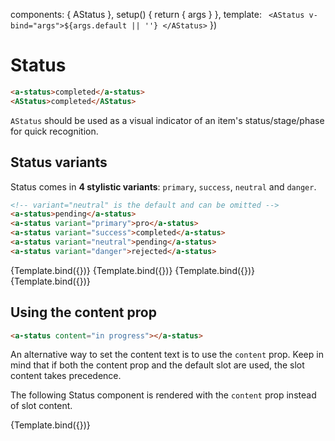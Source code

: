 
<Meta title="Components/Status" component={AStatus} />

  components: { AStatus },
  setup() {
    return { args }
  },
  template: `
  <AStatus v-bind="args">${args.default || ''}
  </AStatus>`
})

# Status

```html
<a-status>completed</a-status>
<AStatus>completed</AStatus>
```

`AStatus` should be used as a visual indicator of an item's status/stage/phase for quick recognition.

<ArgsTable of={AStatus} />

## Status variants

Status comes in **4 stylistic variants**:
`primary`, `success`, `neutral` and `danger`.

```html
<!-- variant="neutral" is the default and can be omitted -->
<a-status>pending</a-status>
<a-status variant="primary">pro</a-status>
<a-status variant="success">completed</a-status>
<a-status variant="neutral">pending</a-status>
<a-status variant="danger">rejected</a-status>
```

<Canvas>
  <Story
    name="neutral"
    args={{
      default: 'pending'
    }}>
    {Template.bind({})}
  </Story>
  <Story
    name="primary"
    args={{
      variant: 'primary',
      default: 'pro'
    }}>
    {Template.bind({})}
  </Story>
  <Story
    name="success"
    args={{
      default: 'completed',
      variant: 'success'
    }}>
    {Template.bind({})}
  </Story>
  <Story
    name="danger"
    args={{
      default: 'rejected',
      variant: 'danger'
    }}>
    {Template.bind({})}
  </Story>
</Canvas>

## Using the content prop

```html
<a-status content="in progress"></a-status>
```

An alternative way to set the content text is to use the `content` prop.
Keep in mind that if both the content prop and the default slot are used, the slot content takes precedence.

The following Status component is rendered with the `content` prop instead of slot content.

<Canvas>
  <Story
    name="w/ content prop"
    args={{
      content: 'in progress'
    }}>
    {Template.bind({})}
  </Story>
</Canvas>
